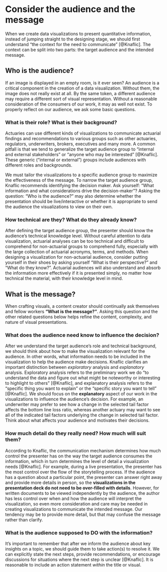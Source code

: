 # Consider the audience and the message

When we create data visualizations to present quantitative information, instead of jumping straight to the designing stage, we should first understand "the context for the need to communicate" [@Knaflic]. The context can be split into two parts: the target audience and the intended message.

## Who is the audience?

If an image is displayed in an empty room, is it ever seen? An audience is a critical component in the creation of a data visualization. Without them, the image does not really exist at all. By the same token, a different audience may require a different sort of visual representation. Without a reasonable consideration of the consumers of our work, it may as well not exist. To properly reflect on our audience, we ask some basic questions.

### What is their role? What is their background?

Actuaries can use different kinds of visualizations to communicate actuarial findings and recommendations to various groups such as other actuaries, regulators, underwriters, brokers, executives and many more. A common pitfall is that we tend to generalize the target audience group to "internal and external stakeholders" or "anyone who may be interested" [@Knaflic]. These generic ("internal or external") groups include audiences with different roles and backgrounds. 

We must tailor the visualizations to a specific audience group to maximize the effectiveness of the message. To narrow the target audience group, Knaflic recommends identifying the decision maker. Ask yourself: "What information and what considerations drive the decision-maker"? Asking the question: "Who is the audience?" may also determine whether the presentation should be live/interactive or whether it is appropriate to send the audience the visualizations to view on their own.

### How technical are they? What do they already know?

After defining the target audience group, the presenter should know the audience's technical knowledge level. Without careful attention to data visualization, actuarial analyses can be too technical and difficult to comprehend for non-actuarial groups to comprehend fully, especially with the large collection of actuarial acronyms, terms, and methods. When designing a visualization for non-actuarial audience, consider putting yourself in their shoes by asking yourself "What is their perspective?" and "What do they know?". Actuarial audiences will also understand and absorb the information more effectively if it is presented simply, no matter how technical the material, with their knowledge level in mind.

## What is the message?

When crafting visuals, a content creator should continually ask themselves and fellow workers **"What is the message?"**. Asking this question and the other related questions below helps refine the content, complexity, and nature of visual presentations.

### What does the audience need know to influence the decision?

After we understand the target audience's role and technical background, we should think about how to make the visualization relevant for the audience. In other words, what information needs to be included in the visualization to help the audience make decisions. Knaflic clarifies an important distinction between _exploratory_ analysis and _explanatory_ analysis. Exploratory analysis refers to the preliminary work we do "to understand the data and figure out what might be noteworthy or interesting to highlight to others" [@Knaflic], and explanatory analysis refers to the "specific thing you want to explain" or the "specific story you want to tell" [@Knaflic]. We should focus on the **explanatory** aspect of our work in the visualizations to influence the audience's decision. For example, an underwriter may prefer to see how a change in the selected tail factor affects the bottom line loss ratio, whereas another actuary may want to see all of the indicated tail factors underlying the change in selected tail factor. Think about what affects your audience and motivates their decisions.

### How much detail do they really need? How much will suit them?

According to Knaflic, the communication mechanism determines how much control the presenter has on the way the target audience consumes the information, which in turn determines the level of detail a visualization needs [@Knaflic]. For example, during a live presentation, the presenter has the most control over the flow of the storytelling process. If the audience has a question about a particular point, the presenter can answer right away and provide more details in person, so the **visualizations in the presentation deck do not need to be over-filled with details**. However, for written documents to be viewed independently by the audience, the author has less control over when and how the audience will interpret the visualization, so even more consideration and care may be needed in creating visualizations to communicate the intended message. Our tendency may be to provide more detail, but that may confuse the message rather than clarify.

### What is the audience supposed to DO with the information?

It's important to remember that after we inform the audience about key insights on a topic, we should guide them to take action(s) to resolve it. We can explicitly state the next steps, provide recommendations, or encourage discussions for situations where the next step is unclear [@Knaflic]. It is reasonable to include an action statement _within_ the title or visual.
